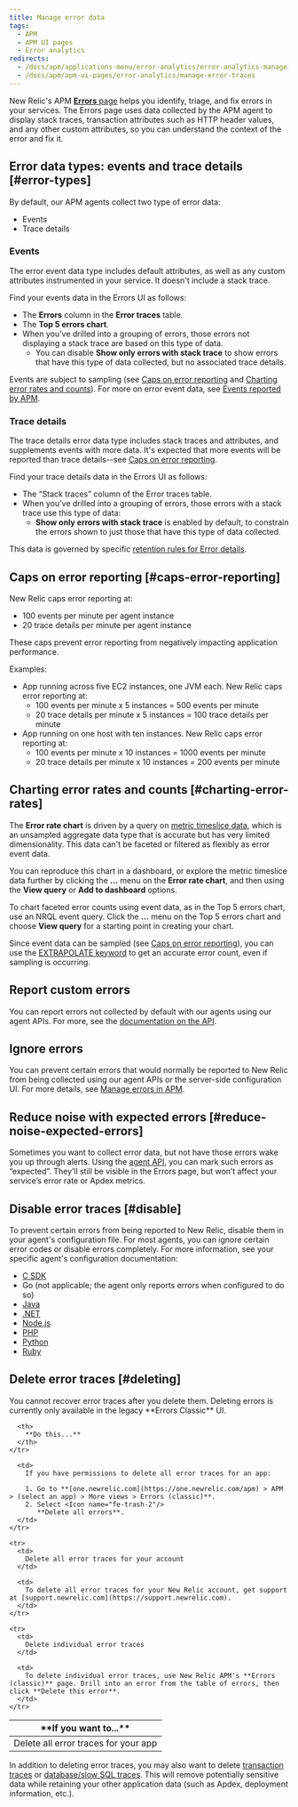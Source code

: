 ```yaml
---
title: Manage error data
tags:
  - APM
  - APM UI pages
  - Error analytics
redirects:
  - /docs/apm/applications-menu/error-analytics/error-analytics-manage-error-traces
  - /docs/apm/apm-ui-pages/error-analytics/manage-error-traces
---
```


New Relic's APM [**Errors** page](/docs/apm/applications-menu/error-analytics/error-analytics-explore-events-behind-errors) helps you identify, triage, and fix errors in your services. The Errors page uses data collected by the APM agent to display stack traces, transaction attributes such as HTTP header values, and any other custom attributes, so you can understand the context of the error and fix it.

## Error data types: events and trace details [#error-types]

By default, our APM agents collect two type of error data:

* Events
* Trace details

### Events

The error event data type includes default attributes, as well as any custom attributes instrumented in your service. It doesn't include a stack trace.

Find your events data in the Errors UI as follows:

* The **Errors** column in the **Error traces** table.
* The **Top 5 errors chart**.
* When you’ve drilled into a grouping of errors, those errors not displaying a stack trace are based on this type of data.
  * You can disable **Show only errors with stack trace** to show errors that have this type of data collected, but no associated trace details.

Events are subject to sampling (see [Caps on error reporting](#caps-error-reporting) and [Charting error rates and counts](#charting-error-rates)). For more on error event data, see [Events reported by APM](/docs/insights/insights-data-sources/default-data/apm-default-events-insights).

### Trace details

The trace details error data type includes stack traces and attributes, and supplements events with more data. It's expected that more events will be reported than trace details--see [Caps on error reporting](#caps-error-reporting).

Find your trace details data in the Errors UI as follows:

* The “Stack traces” column of the Error traces table.
* When you’ve drilled into a grouping of errors, those errors with a stack trace use this type of data:
  * **Show only errors with stack trace** is enabled by default, to constrain the errors shown to just those that have this type of data collected.

This data is governed by specific [retention rules for Error details](/docs/accounts/original-accounts-billing/product-based-pricing/overview-data-retention-components#components-trace-data).

## Caps on error reporting [#caps-error-reporting]

New Relic caps error reporting at:

* 100 events per minute per agent instance
* 20 trace details per minute per agent instance

These caps prevent error reporting from negatively impacting application performance.

Examples:

* App running across five EC2 instances, one JVM each. New Relic caps error reporting at:
  * 100 events per minute x 5 instances = 500 events per minute
  * 20 trace details per minute x 5 instances = 100 trace details per minute
* App running on one host with ten instances. New Relic caps error reporting at:
  * 100 events per minute x 10 instances = 1000 events per minute
  * 20 trace details per minute x 10 instances = 200 events per minute

## Charting error rates and counts [#charting-error-rates]

The **Error rate chart** is driven by a query on [metric timeslice data](/docs/query-your-data/nrql-new-relic-query-language/nrql-query-tutorials/query-apm-metric-timeslice-data-nrql), which is an unsampled aggregate data type that is accurate but has very limited dimensionality. This data can't be faceted or filtered as flexibly as error event data.

You can reproduce this chart in a dashboard, or explore the metric timeslice data further by clicking the **...** menu on the **Error rate chart**, and then using the **View query** or **Add to dashboard** options.

To chart faceted error counts using event data, as in the Top 5 errors chart, use an NRQL event query. Click the **...** menu on the Top 5 errors chart and choose **View query** for a starting point in creating your chart.

Since event data can be sampled (see [Caps on error reporting](#caps-error-reporting)), you can use the [EXTRAPOLATE keyword](/docs/query-your-data/nrql-new-relic-query-language/get-started/nrql-syntax-clauses-functions#extrapolate) to get an accurate error count, even if sampling is occurring.

## Report custom errors

You can report errors not collected by default with our agents using our agent APIs. For more, see the [documentation on the API](/docs/agents/manage-apm-agents/agent-data/manage-errors-apm-collect-ignore-or-mark-expected).

## Ignore errors

You can prevent certain errors that would normally be reported to New Relic from being collected using our agent APIs or the server-side configuration UI. For more details, see [Manage errors in APM](/docs/agents/manage-apm-agents/agent-data/manage-errors-apm-collect-ignore-or-mark-expected).

## Reduce noise with expected errors [#reduce-noise-expected-errors]

Sometimes you want to collect error data, but not have those errors wake you up through alerts. Using the [agent API](/docs/agents/manage-apm-agents/agent-data/manage-errors-apm-collect-ignore-or-mark-expected), you can mark such errors as “expected”. They’ll still be visible in the Errors page, but won’t affect your service’s error rate or Apdex metrics.

## Disable error traces [#disable]

To prevent certain errors from being reported to New Relic, disable them in your agent's configuration file. For most agents, you can ignore certain error codes or disable errors completely. For more information, see your specific agent's configuration documentation:

* [C SDK](https://github.com/newrelic/c-sdk/blob/master/GUIDE.md#error-instrumentation)
* Go (not applicable; the agent only reports errors when configured to do so)
* [Java](/docs/agents/java-agent/configuration/java-agent-configuration-config-file#Error_Collector)
* [.NET](/docs/agents/net-agent/installation-configuration/net-agent-configuration#error_collector)
* [Node.js](/docs/agents/nodejs-agent/installation-configuration/nodejs-agent-configuration#error_config)
* [PHP](/docs/agents/php-agent/configuration/php-agent-configuration#inivar-misctt-settings)
* [Python](/docs/agents/python-agent/installation-configuration/python-agent-configuration#error-collector-settings)
* [Ruby](/docs/agents/ruby-agent/installation-configuration/ruby-agent-configuration#error_collector)

## Delete error traces [#deleting]

<Callout variant="caution">
  You cannot recover error traces after you delete them. Deleting errors is currently only available in the legacy **Errors Classic** UI.
</Callout>

<table>
  <thead>
    <tr>
      <th style={{ width: "200px" }}>
        **If you want to...**
      </th>

      <th>
        **Do this...**
      </th>
    </tr>
  </thead>

  <tbody>
    <tr>
      <td>
        Delete all error traces for your app
      </td>

      <td>
        If you have permissions to delete all error traces for an app:

        1. Go to **[one.newrelic.com](https://one.newrelic.com/apm) > APM > (select an app) > More views > Errors (classic)**.
        2. Select <Icon name="fe-trash-2"/>
           **Delete all errors**.
      </td>
    </tr>

    <tr>
      <td>
        Delete all error traces for your account
      </td>

      <td>
        To delete all error traces for your New Relic account, get support at [support.newrelic.com](https://support.newrelic.com).
      </td>
    </tr>

    <tr>
      <td>
        Delete individual error traces
      </td>

      <td>
        To delete individual error traces, use New Relic APM's **Errors (classic)** page. Drill into an error from the table of errors, then click **Delete this error**.
      </td>
    </tr>
  </tbody>
</table>

In addition to deleting error traces, you may also want to delete [transaction traces](/docs/traces/deleting-transaction-traces) or [database/slow SQL traces](/docs/applications-menu/database-and-slow-sql#db_deleting). This will remove potentially sensitive data while retaining your other application data (such as Apdex, deployment information, etc.).
